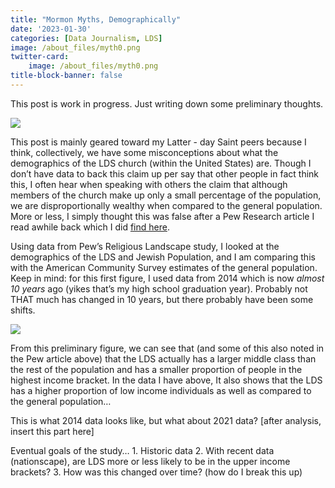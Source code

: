 ```yaml
---
title: "Mormon Myths, Demographically"
date: '2023-01-30'
categories: [Data Journalism, LDS]
image: /about_files/myth0.png
twitter-card: 
    image: /about_files/myth0.png
title-block-banner: false
---
```

This post is work in progress. Just writing down some preliminary thoughts.

![](/./about_files/myth0.png){fig-align="center"}

This post is mainly geared toward my Latter - day Saint peers because I think, collectively, we have some misconceptions about what the demographics of the LDS church (within the United States) are. Though I don't have data to back this claim up per say that other people in fact think this, I often hear when speaking with others the claim that although members of the church make up only a small percentage of the population, we are disproportionally wealthy when compared to the general population. More or less, I simply thought this was false after a Pew Research article I read awhile back which I did [find here](https://www.pewresearch.org/religion/2009/07/24/a-portrait-of-mormons-in-the-us/).

Using data from Pew's Religious Landscape study, I looked at the demographics of the LDS and Jewish Population, and I am comparing this with the American Community Survey estimates of the general population. Keep in mind: for this first figure, I used data from 2014 which is now *almost 10 years* ago (yikes that's my high school graduation year). Probably not THAT much has changed in 10 years, but there probably have been some shifts.

![](/./about_files/myth1.png){fig-align="center"}

From this preliminary figure, we can see that (and some of this also noted in the Pew article above) that the LDS actually has a larger middle class than the rest of the population and has a smaller proportion of people in the highest income bracket. In the data I have above, It also shows that the LDS has a higher proportion of low income individuals as well as compared to the general population...

This is what 2014 data looks like, but what about 2021 data? [after analysis, insert this part here]

Eventual goals of the study...
1. Historic data
2. With recent data (nationscape), are LDS more or less likely to be in the upper income brackets?
3. How was this changed over time? (how do I break this up)
